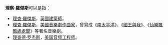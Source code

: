 {{NoteTA
|T=zh-cn:理查德·罗杰斯;zh-tw:理查·羅傑斯;zh-hk:理察·羅傑斯;
|1=zh-cn:理查德;zh-tw:理查;zh-hk:理察;
|2=zh-cn:罗杰斯;zh-tw:羅傑斯;zh-hk:羅傑斯;
}}

'''理察·羅傑斯'''可以是指：
*[[理察·羅傑斯_(建築師)|理查·羅傑斯]]，[[英國|英國]][[建築師|建築師]]。
*[[理察·羅傑斯_(作曲家)|理查·羅傑斯]]，[[美國|美國]][[音樂劇|音樂劇]][[作曲家|作曲家]]，曾寫成《[[南太平洋|南太平洋]]》、《[[國王與我|國王與我]]》、《[[仙樂飄飄處處聞|仙樂飄飄處處聞]]》等著名音樂劇。
*[[理查德·罗杰斯_(音频工程师)|理查德·罗杰斯]]，[[美国|美国]][[音频工程师|音频工程师]]。
{{disambig|Cat=五字人名消歧義}}